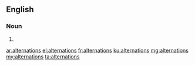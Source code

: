 ==English==

===Noun===
{{head|en}}

# {{plural of|alternation}}

[[ar:alternations]]
[[el:alternations]]
[[fr:alternations]]
[[ku:alternations]]
[[mg:alternations]]
[[my:alternations]]
[[ta:alternations]]